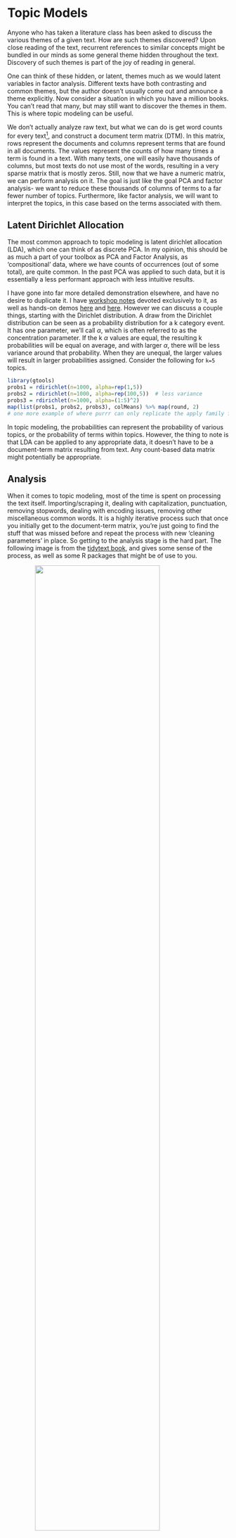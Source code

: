 # Topic Models

Anyone who has taken a literature class has been asked to discuss the various themes of a given text. How are such themes discovered? Upon close reading of the text, recurrent references to similar concepts might be bundled in our minds as some general theme hidden throughout the text. Discovery of such themes is part of the joy of reading in general.

One can think of these hidden, or latent, themes much as we would latent variables in factor analysis. Different texts have both contrasting and common themes, but the author doesn't usually come out and announce a theme explicitly. Now consider a situation in which you have a million books. You can’t read that many, but may still want to discover the themes in them. This is where <span class="emph">topic modeling</span> can be useful.

We don't actually analyze raw text, but what we can do is get word counts for every text[^words], and construct a <span class="emph">document term matrix</span> (DTM). In this matrix, rows represent the documents and columns represent terms that are found in all documents. The values represent the counts of how many times a term is found in a text. With many texts, one will easily have thousands of columns, but most texts do not use most of the words, resulting in a very <span class="emph">sparse</span> matrix that is mostly zeros. Still, now that we have a numeric matrix, we can perform analysis on it. The goal is just like the goal PCA and factor analysis- we want to reduce these thousands of columns of terms to a far fewer number of topics. Furthermore, like factor analysis, we will want to interpret the topics, in this case based on the terms associated with them.


## Latent Dirichlet Allocation

The most common approach to topic modeling is <span class="emph">latent dirichlet allocation</span> (LDA), which one can think of as discrete PCA. In my opinion, this should be as much a part of your toolbox as PCA and Factor Analysis, as 'compositional' data, where we have counts of occurrences (out of some total), are quite common. In the past PCA was applied to such data, but it is essentially a less performant approach with less intuitive results.  

I have gone into far more detailed demonstration elsewhere, and have no desire to duplicate it.  I have [workshop notes](http://m-clark.github.io/workshops/text_analysis/) devoted exclusively to it, as well as hands-on demos [here](http://m-clark.github.io/docs/topic_models/topic-model-demo.html) and [here](http://micl.shinyapps.io/texEx/texEx.Rmd).  However we can discuss a couple things, starting with the Dirichlet distribution.  A draw from the Dirichlet distribution can be seen as a probability distribution for a k category event. It has one parameter, we'll call $\alpha$, which is often referred to as the concentration parameter. If the k $\alpha$ values are equal, the resulting k probabilities will be equal on average, and with larger $\alpha$, there will be less variance around that probability. When they are unequal, the larger values will result in larger probabilities assigned. Consider the following for `k=5` topics.


```r
library(gtools)
probs1 = rdirichlet(n=1000, alpha=rep(1,5))
probs2 = rdirichlet(n=1000, alpha=rep(100,5))  # less variance
probs3 = rdirichlet(n=1000, alpha=(1:5)^2)
map(list(probs1, probs2, probs3), colMeans) %>% map(round, 2)
# one more example of where purrr can only replicate the apply family for anything meaningful, can't return a matrix, can't bind the rows... sigh
```

In topic modeling, the probabilities can represent the probability of various topics, or the probability of terms within topics. However, the thing to note is that LDA can be applied to any appropriate data, it doesn't have to be a document-term matrix resulting from text. Any count-based data matrix might potentially be appropriate.


## Analysis

When it comes to topic modeling, most of the time is spent on processing the text itself.  Importing/scraping it, dealing with capitalization, punctuation, removing stopwords, dealing with encoding issues, removing other miscellaneous common words.  It is a highly iterative process such that once you initially get to the document-term matrix, you're just going to find the stuff that was missed before and repeat the process with new 'cleaning parameters' in place.  So getting to the analysis stage is the hard part.  The following image is from the [tidytext book](http://tidytextmining.com/), and gives some sense of the process, as well as some R packages that might be of use to you.


<a href="http://tidytextmining.com/images/tidyflow-ch-6.png"><img src="img/tidyflow.png" style="display:block; margin: 0 auto;" width=75%></a>


In what follows we'll start at the point of having the DTM in place and ready for analysis.  For our needs we'll use the <span class="pack">topicModels</span> package for the analysis, and mostly others for post-processing.  As mentioned, one of the primary results of such an analysis are the probabilities of terms within topics, which like factor loadings, can aid in interpreting the topics. The other result is the probability that a topic will be present in a given document.  

The texts we'll analyze are Dante's Divine Comedy.  Each canto within the three texts of Inferno, Purgatory, and Paradise will be treated as a document.  I have already created the DTM where stopwords have been removed, but plenty more cleaning could have been applied.  To get a sense of what's going into the analysis, I show some of the more common terms, but note also, as in most text analysis, most terms are not present in most documents, leading to a notably sparse DTM.


```r
load('data/topic/divine_comedy_dtm.RData')
library(gutenbergr)

titles = c('The vision of hell. by Dante Alighieri',
           'The Divine Comedy by Dante, Illustrated, Purgatory, Complete',
           'The Divine Comedy by Dante, Illustrated, Paradise, Complete')
ids = c('The vision of hell. by Dante Alighieri',
           'The Divine Comedy by Dante, Illustrated, Purgatory, Complete',
           'The Divine Comedy by Dante, Illustrated, Paradise, Complete')
purgatory = 8795
paradise = 8799
hell = 8789
dc_books = gutenberg_works(gutenberg_id %in% c(purgatory, paradise, hell)) %>%
  gutenberg_download(meta_fields = "title") %>% 
  mutate(title = factor(title, labels=c('Paradise', 'Purgatory', 'Inferno')))   # checked

# dc_whole = gutenberg_works(gutenberg_id==8800) %>% 
#   gutenberg_download(meta_fields = c('title'))


library(tidytext)
library(stringr)

by_chapter = dc_books %>%
  group_by(title) %>%
  filter(!str_detect(text, pattern='[0-99]')) %>% # get rid of 'list of cantos
  slice(-(1:25)) %>% # get rid of title page
  mutate(chapter = cumsum(str_detect(text, regex("^canto ", ignore_case = TRUE)))) %>%
  ungroup() %>%
  filter(chapter > 0)

by_chapter_word = by_chapter %>%
  unite(title_chapter, title, chapter) %>%
  unnest_tokens(word, text)

by_chapter_bigram = by_chapter %>%
  unite(title_chapter, title, chapter) %>%
  unnest_tokens(word, text, token='ngrams', n=2)


old_stops0 = read_lines('data/topic/old_english_stop_words.txt')
old_stops = data_frame(word=str_conv(old_stops0, 'UTF8'),
                      lexicon = 'cltk')

me_stops0 = read_lines('data/topic/middle_english_stop_words.txt')
me_stops = data_frame(word=str_conv(me_stops0, 'UTF8'),
                      lexicon = 'cltk')

em_stops0 = read_lines('data/topic/early_modern_english_stop_words.txt')
em_stops = data_frame(word=str_conv(em_stops0, 'UTF8'),
                      lexicon = 'emc')

word_counts = by_chapter_word %>%
  # bind_rows(by_chapter_bigram) %>% 
  anti_join(old_stops) %>%
  anti_join(em_stops) %>%
  anti_join(me_stops) %>%
  anti_join(stop_words) %>%
  filter(word!='canto') %>% 
  count(title_chapter, word, sort = TRUE) %>%
  ungroup()

# note that DTM %>% broom::tidy() will produce the same tidy word count df
DT::datatable(head(word_counts,100), 
              options=list(dom='tp',
                           autoWidth = TRUE,
                           # columnDefs = list(list(width = '50px', targets = 0)),
                           align='center',
                           columnDefs=list(list(width='100px', targets=0),
                                           list(width='50px', targets=1:2),
                                           list(className = 'dt-center', targets = 0:2))), 
              rownames=F,
              width=500)

divine_comedy_chapters_dtm = word_counts %>%
  cast_dtm(title_chapter, word, n)
# with stemming
# divine_comedy_chapters_dtm = word_counts %>%
#   cast_dfm(title_chapter, word, n) %>%
#   quanteda::dfm_wordstem()
  

divine_comedy_chapters_dtm

save('divine_comedy_chapters_dtm', file='data/topic/divine_comedy_dtm.RData')
```


As with factor or cluster analysis, one must choose the number of topics to retain. There are various methods/statistics that can help with this, but simple interpretability could be used as well.  We'll go with three to see if the three books are uniquely expressive.

```r
library(topicmodels)
chapters_lda = LDA(divine_comedy_chapters_dtm, k = 3, control = list(seed = 1234))
chapters_lda
```

First, we can simply look at probable terms. The following shows the top 10 most probable terms for each topic.

```r
chapters_lda_td = tidy(chapters_lda)
# chapters_lda_td

top_terms = chapters_lda_td %>%
  group_by(topic) %>%
  top_n(10, beta) %>%
  ungroup() %>%
  arrange(-beta)

# top_terms
# all of the following is because of ggplot's refusal to order data as it is presented
t1 = top_terms %>%
  mutate(topic = factor(topic)) %>% 
  filter(topic==1) %>%
  mutate(term = factor(term, levels=unique(term))) %>% 
  ggplot(aes(term, beta)) +
  geom_point(aes(color=topic), size=3, show.legend=F) +
  ylab('Probability') + 
  ylim(c(.0025,.0065)) +
  scale_color_manual(values=scales::alpha(palettes$latvian_red$latvian_red), .85) +
  theme(axis.text.x = element_text(size = 8, angle = 90, hjust = 1, vjust=.25)) +
  theme_trueMinimal()  
t2 = top_terms %>%
  mutate(topic = factor(topic)) %>% 
  filter(topic==2) %>%
  mutate(term = factor(term, levels=unique(term))) %>% 
  ggplot(aes(term, beta)) +
  geom_point(aes(color=topic), size=3, show.legend=F) +
  ylab('Probability') + 
  ylim(c(.0025,.0065)) +
  scale_color_manual(values=scales::alpha(palettes$latvian_red$triadic[1]), .85) +
  theme(axis.text.x = element_text(size = 8, angle = 90, hjust = 1, vjust=.25)) +
  theme_trueMinimal()  
t3 = top_terms %>%
  mutate(topic = factor(topic)) %>% 
  filter(topic==3) %>%
  mutate(term = factor(term, levels=unique(term))) %>% 
  ggplot(aes(term, beta)) +
  geom_point(aes(color=topic), size=3, show.legend=F) +
  ylab('Probability') + 
  ylim(c(.0025,.0065)) +
  scale_color_manual(values=scales::alpha(palettes$latvian_red$triadic[2]), .85) +
  theme(axis.text.x = element_text(size = 8, angle = 90, hjust = 1, vjust=.25)) +
  theme_trueMinimal()  
  

cowplot::plot_grid(t1, t2, t3, nrow=1, align='v', axis='l') 
# ggplotly()
```



For the following I've collapsed across cantos to get an average topic probability for each book. For example, with the Inferno, the topic where **god**, **heaven**, and **virtue** are less probable, while the one with **beneath** and **cried** are more so.  With Paradise you have the opposite situation, and are more likely to find the topics regarding **virtue**, **heaven**, **sun**, and **god**.  Purgatory, perhaps not surprisingly is a fairly balanced mix of topics[^facomparison].

```r
chapters_lda_gamma = tidy(chapters_lda, matrix = "gamma")
# chapters_lda_gamma

chapters_lda_gamma = chapters_lda_gamma %>%
  separate(document, c("title", "chapter"), sep = "_", convert = TRUE) %>% 
  mutate(title = factor(title),
         topic = factor(topic)) %>% 
  rename(canto = chapter)

# chapters_lda_gamma

chapters_lda_gamma %>% 
  group_by(title, topic) %>% 
  summarise(`Average Probability`=mean(gamma)) %>% 
  ggplot(aes(x=topic, y=`Average Probability`, fill = topic)) +
  geom_point(aes(color=topic), size=5) +
  # scale_color_brewer(type='qual', palette=1) +
  # scale_color_manual(values=scales::alpha(c(palettes$orange$orange, palettes$orange$triadic), .75)) +
  scale_color_manual(values=scales::alpha(c(palettes$latvian_red$latvian_red, palettes$latvian_red$triadic), .85)) +
  # scale_color_manual(values=scales::alpha(NineteenEightyR::sonny(3), .85)) +
  ylim(c(0,.6)) +
  facet_wrap(~ title, nrow = 1) + 
  theme_minimal() +
  theme(axis.title.x=element_text(size=10),
        panel.grid.major.x=element_blank())
# ggplotly()
```


## Summary of Topic Models

This is just a snippet of the potential with topic modeling, but hopefully you get the idea.  As in other latent variable approaches, one can see LDA as a dimension reduction technique, where thousands of terms are boiled down to a few topics.  However, topic models can also possess a rich interpretive quality.  Just remember that what you call 'documents', 'terms' and 'topics' is not limited to text, and is in fact highly flexible.



[^words]: Words don't have to be *just* words, but also might be collections of terms.

[^facomparison]: This is just like in factor analysis where some variables load mostly on one factor while some have notable cross-loadings.